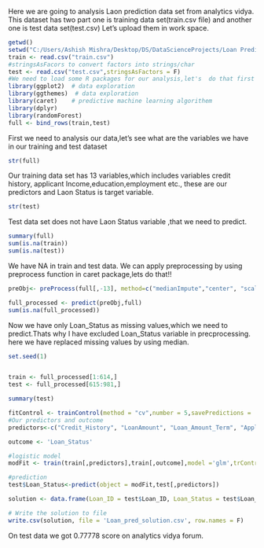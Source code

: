 Here we are going to analysis Laon prediction data set from analytics vidya.
This dataset has two part one is training data set(train.csv file) and another one is test data set(test.csv)
Let's upload them in work space.

```{r}
getwd()
setwd("C:/Users/Ashish Mishra/Desktop/DS/DataScienceProjects/Loan Prediction")
train <- read.csv("train.csv")
#stringsAsFacors to convert factors into strings/char
test <- read.csv("test.csv",stringsAsFactors = F)
#We need to load some R packages for our analysis,let's  do that first
library(ggplot2)  # data exploration
library(ggthemes)  # data exploration
library(caret)    # predictive machine learning algorithem
library(dplyr)
library(randomForest)
full <- bind_rows(train,test)
```

First we need to analysis our data,let's see what  are the variables  we have in our training and test dataset

```{r}
str(full)
```
Our training data set has 13 variables,which includes variables credit history, applicant Income,education,employment etc., these are our predictors and Laon Status is target variable.

```{r}
str(test)
```
Test data set does not have Laon Status variable ,that we need to predict.

```{r}
summary(full)
sum(is.na(train))
sum(is.na(test))

```
We have NA  in train and test data. 
We can apply preprocessing  by using preprocess function in caret package,lets do that!!
```{r}
preObj<- preProcess(full[,-13], method=c("medianImpute","center", "scale"))

full_processed <- predict(preObj,full)
sum(is.na(full_processed))


```
Now we have only Loan_Status as missing values,which we need to predict.Thats why I have excluded Loan_Status variable in precprocessing.
here we  have replaced missing values by using median.


```{r}
set.seed(1)


train <- full_processed[1:614,]
test <- full_processed[615:981,]

summary(test)
```

```{r}
fitControl <- trainControl(method = "cv",number = 5,savePredictions = 'final',classProbs = T)
#Our predictors and outcome
predictors<-c("Credit_History", "LoanAmount", "Loan_Amount_Term", "ApplicantIncome","CoapplicantIncome")

outcome <- 'Loan_Status'
```

```{r}
#logistic model 
modFit <- train(train[,predictors],train[,outcome],model ='glm',trControl=fitControl,tuneLength = 3)

#prediction
test$Loan_Status<-predict(object = modFit,test[,predictors])

solution <- data.frame(Loan_ID = test$Loan_ID, Loan_Status = test$Loan_Status)

# Write the solution to file
write.csv(solution, file = 'Loan_pred_solution.csv', row.names = F)

```

On test data we got 0.77778 score on analytics vidya forum.

